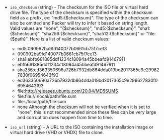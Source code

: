 <!-- Code generated from the comments of the ISOConfig struct in packer-plugin-sdk/multistep/commonsteps/iso_config.go; DO NOT EDIT MANUALLY -->

- `iso_checksum` (string) - The checksum for the ISO file or virtual hard drive file. The type of
  the checksum is specified within the checksum field as a prefix, ex:
  "md5:{$checksum}". The type of the checksum can also be omitted and
  Packer will try to infer it based on string length. Valid values are
  "none", "{$checksum}", "md5:{$checksum}", "sha1:{$checksum}",
  "sha256:{$checksum}", "sha512:{$checksum}" or "file:{$path}". Here is a
  list of valid checksum values:

  - md5:090992ba9fd140077b0661cb75f7ce13
  - 090992ba9fd140077b0661cb75f7ce13
  - sha1:ebfb681885ddf1234c18094a45bbeafd91467911
  - ebfb681885ddf1234c18094a45bbeafd91467911
  - sha256:ed363350696a726b7932db864dda019bd2017365c9e299627830f06954643f93
  - ed363350696a726b7932db864dda019bd2017365c9e299627830f06954643f93
  - file:http://releases.ubuntu.com/20.04/MD5SUMS
  - file:file://./local/path/file.sum
  - file:./local/path/file.sum
  - none
    Although the checksum will not be verified when it is set to "none",
    this is not recommended since these files can be very large and
    corruption does happen from time to time.

- `iso_url` (string) - A URL to the ISO containing the installation image or virtual hard drive
  (VHD or VHDX) file to clone.
